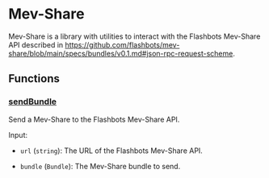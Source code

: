 # Mev-Share

Mev-Share is a library with utilities to interact with the Flashbots Mev-Share API described in https://github.com/flashbots/mev-share/blob/main/specs/bundles/v0.1.md#json-rpc-request-scheme.

## Functions

### [sendBundle](https://github.com/flashbots/suave-std/tree/main/src/protocols/MevShare.sol#L77)

Send a Mev-Share to the Flashbots Mev-Share API.

Input:

- `url` (`string`): The URL of the Flashbots Mev-Share API.

- `bundle` (`Bundle`): The Mev-Share bundle to send.
